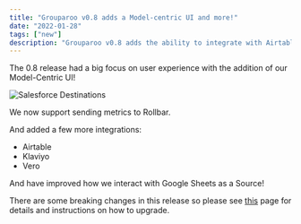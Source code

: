 ```yaml
---
title: "Grouparoo v0.8 adds a Model-centric UI and more!"
date: "2022-01-28"
tags: ["new"]
description: "Grouparoo v0.8 adds the ability to integrate with Airtable, Rollbar, Klaviyo, and Vero!"
---
```


The 0.8 release had a big focus on user experience with the addition of our Model-Centric UI!

<Image
  alt="Salesforce Destinations"
  src="v08-release/model-centric-ui.png"
  width={1000}
  height={424}
/>

We now support sending metrics to Rollbar.

And added a few more integrations:

- Airtable
- Klaviyo
- Vero

And have improved how we interact with Google Sheets as a Source!

There are some breaking changes in this release so please see [this](https://www.grouparoo.com/docs/support/upgrading-grouparoo/v07-v08#migration-notes-and-breaking-changes) page for details and instructions on how to upgrade.
